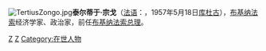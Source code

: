 [[File:TertiusZongo.jpg|thumb]]'''泰尔蒂于·宗戈'''（[[法语|法语]]：'''{{lang|fr|Tertius Zongo}}'''，1957年5月18日[[库杜古|库杜古]]），[[布基纳法索|布基纳法索]]经济学家、政治家，前任[[布基纳法索总理|布基纳法索总理]]。

{{start box}}
{{succession box|[[帕拉曼加·埃内斯特·永利|帕拉曼加·埃内斯特·永利]]|吕克-阿道夫·迪奥|[[布基纳法索总理|布基纳法索总理]]|2007年至2011年}}
{{end box}}
{{Africa-poli-bio-stub}}

[[Category:1957年出生|Z]]
[[Category:布基纳法索总理|Z]]
[[Category:在世人物|Category:在世人物]]